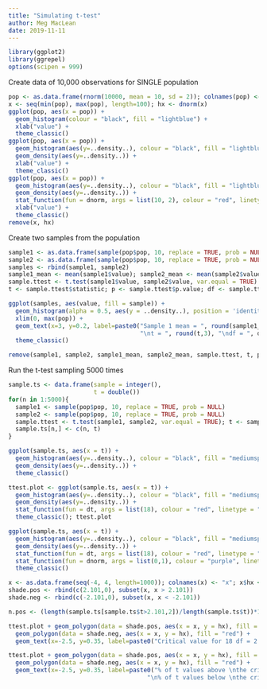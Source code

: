 ```yaml
---
title: "Simulating t-test"
author: Meg MacLean
date: 2019-11-11
---
```

```r
library(ggplot2)
library(ggrepel)
options(scipen = 999)
```

Create data of 10,000 observations for SINGLE population
```r
pop <- as.data.frame(rnorm(10000, mean = 10, sd = 2)); colnames(pop) <- "pop"
x <- seq(min(pop), max(pop), length=100); hx <- dnorm(x)
ggplot(pop, aes(x = pop)) +
  geom_histogram(colour = "black", fill = "lightblue") +
  xlab("value") +
  theme_classic()
ggplot(pop, aes(x = pop)) +
  geom_histogram(aes(y=..density..), colour = "black", fill = "lightblue") +
  geom_density(aes(y=..density..)) +
  xlab("value") +
  theme_classic()
ggplot(pop, aes(x = pop)) +
  geom_histogram(aes(y=..density..), colour = "black", fill = "lightblue") +
  geom_density(aes(y=..density..)) +
  stat_function(fun = dnorm, args = list(10, 2), colour = "red", linetype = "dashed") +
  xlab("value") +
  theme_classic()
remove(x, hx)
```

Create two samples from the population
```r
sample1 <- as.data.frame(sample(pop$pop, 10, replace = TRUE, prob = NULL)); colnames(sample1) <- "value"; sample1$sample <- "sample 1"
sample2 <- as.data.frame(sample(pop$pop, 10, replace = TRUE, prob = NULL)); colnames(sample2) <- "value"; sample2$sample <- "sample 2"
samples <- rbind(sample1, sample2)
sample1_mean <- mean(sample1$value); sample2_mean <- mean(sample2$value)
sample.ttest <- t.test(sample1$value, sample2$value, var.equal = TRUE)
t <- sample.ttest$statistic; p <- sample.ttest$p.value; df <- sample.ttest$parameter

ggplot(samples, aes(value, fill = sample)) + 
  geom_histogram(alpha = 0.5, aes(y = ..density..), position = 'identity', colour = "black") +
  xlim(0, max(pop)) + 
  geom_text(x=3, y=0.2, label=paste0("Sample 1 mean = ", round(sample1_mean, 2), "\nSample 2 mean = ", round(sample2_mean, 2), 
                                     "\nt = ", round(t,3), "\ndf = ", df, "\np-value = ", round(p, 3))) +
  theme_classic()

remove(sample1, sample2, sample1_mean, sample2_mean, sample.ttest, t, p, samples, df)
```

Run the t-test sampling 5000 times
```r
sample.ts <- data.frame(sample = integer(),
                        t = double())
for(n in 1:5000){
  sample1 <- sample(pop$pop, 10, replace = TRUE, prob = NULL)
  sample2 <- sample(pop$pop, 10, replace = TRUE, prob = NULL)
  sample.ttest <- t.test(sample1, sample2, var.equal = TRUE); t <- sample.ttest$statistic
  sample.ts[n,] <- c(n, t)
}

ggplot(sample.ts, aes(x = t)) +
  geom_histogram(aes(y=..density..), colour = "black", fill = "mediumspringgreen") +
  geom_density(aes(y=..density..)) +
  theme_classic()

ttest.plot <- ggplot(sample.ts, aes(x = t)) +
  geom_histogram(aes(y=..density..), colour = "black", fill = "mediumspringgreen") +
  geom_density(aes(y=..density..)) +
  stat_function(fun = dt, args = list(18), colour = "red", linetype = "dashed") +
  theme_classic(); ttest.plot

ggplot(sample.ts, aes(x = t)) +
  geom_histogram(aes(y=..density..), colour = "black", fill = "mediumspringgreen") +
  geom_density(aes(y=..density..)) +
  stat_function(fun = dt, args = list(18), colour = "red", linetype = "dashed") +
  stat_function(fun = dnorm, args = list(0,1), colour = "purple", linetype = "dashed") +
  theme_classic()
```

```r
x <- as.data.frame(seq(-4, 4, length=1000)); colnames(x) <- "x"; x$hx <- dt(x$x,18)
shade.pos <- rbind(c(2.101,0), subset(x, x > 2.101))
shade.neg <- rbind(c(-2.101,0), subset(x, x < -2.101))

n.pos <- (length(sample.ts[sample.ts$t>2.101,2])/length(sample.ts$t))*100; n.neg <- (length(sample.ts[sample.ts$t< -2.101,2])/length(sample.ts$t))*100

ttest.plot + geom_polygon(data = shade.pos, aes(x = x, y = hx), fill = "red") +
  geom_polygon(data = shade.neg, aes(x = x, y = hx), fill = "red") +
  geom_text(x=-2.5, y=0.35, label=paste0("Critical value for 18 df = 2.101"))

ttest.plot + geom_polygon(data = shade.pos, aes(x = x, y = hx), fill = "red") +
  geom_polygon(data = shade.neg, aes(x = x, y = hx), fill = "red") +
  geom_text(x=-2.5, y=0.35, label=paste0("% of t values above \nthe critical value = ", n.pos, 
                                       "\n% of t values below \nthe critical value = ", n.neg))
```

